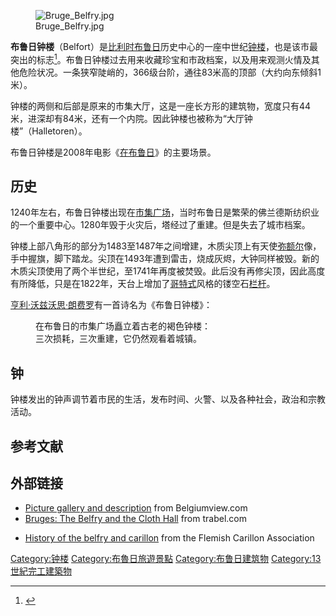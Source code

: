 [[Image:Bruge_Belfry.jpg|thumb]]

'''布鲁日钟楼'''（Belfort）是[[比利时|比利时]][[布鲁日|布鲁日]]历史中心的一座中世纪[[钟楼|钟楼]]，也是该市最突出的标志<ref name="world & people2">{{cite book
  |last = Dunton
  |first = Larkin
  |authorlink = 
  |title = The World and Its People
  |url = https://archive.org/details/worldanditspeop05duntgoog
  |publisher = Silver, Burdett
  |series = 
  |year = 1896
  |page = [https://archive.org/details/worldanditspeop05duntgoog/page/n169 161]}}</ref>。布鲁日钟楼过去用来收藏珍宝和市政档案，以及用来观测火情及其他危险状况。一条狭窄陡峭的，366级台阶，通往83米高的顶部（大约向东倾斜1米）。

钟楼的两侧和后部是原来的市集大厅，这是一座长方形的建筑物，宽度只有44米，进深却有84米，还有一个内院。因此钟楼也被称为“大厅钟楼”（Halletoren）。

布鲁日钟楼是2008年电影《[[在布鲁日|在布鲁日]]》的主要场景。

==历史==
1240年左右，布鲁日钟楼出现在[[市集广场_(布鲁日)|市集广场]]，当时布鲁日是繁荣的佛兰德斯纺织业的一个重要中心。1280年毁于火灾后，塔经过了重建。但是失去了城市档案。

钟楼上部八角形的部分为1483至1487年之间增建，木质尖顶上有天使[[米迦勒|弥额尔]]像，手中握旗，脚下踏龙。尖顶在1493年遭到雷击，烧成灰烬，大钟同样被毁。新的木质尖顶使用了两个半世纪，至1741年再度被焚毁。此后没有再修尖顶，因此高度有所降低，只是在1822年，天台上增加了[[哥特式|哥特式]]风格的镂空石[[栏杆|栏杆]]。

[[亨利·沃兹沃思·朗费罗|亨利·沃兹沃思·朗费罗]]有一首诗名为《布鲁日钟楼》：
:在布鲁日的市集广场矗立着古老的褐色钟楼：
:三次损耗，三次重建，它仍然观看着城镇。

==钟==
钟楼发出的钟声调节着市民的生活，发布时间、火警、以及各种社会，政治和宗教活动。

==参考文献==
{{reflist}}

==外部链接==
{{commonscat|Belfry of Brugge}}
* [http://www.belgiumview.com/belgiumview/tl3/view0001201.php4 Picture gallery and description] {{Wayback|url=http://www.belgiumview.com/belgiumview/tl3/view0001201.php4 |date=20201025194026 }} from Belgiumview.com
* [http://www.trabel.com/brugge/bruges-belfry.htm Bruges: The Belfry and the Cloth Hall] {{Wayback|url=http://www.trabel.com/brugge/bruges-belfry.htm |date=20060513230711 }} from trabel.com
* {{nl icon}} [http://www.beiaard.org/steden_brugge.html History of the belfry and carillon] {{Wayback|url=http://www.beiaard.org/steden_brugge.html |date=20170615162609 }} from the Flemish Carillon Association

{{coord|51|12|30|N|3|13|29|E|type:landmark|display=title}}

[[Category:钟楼|Category:钟楼]]
[[Category:布魯日旅遊景點|Category:布魯日旅遊景點]]
[[Category:布鲁日建筑物|Category:布鲁日建筑物]]
[[Category:13世紀完工建築物|Category:13世紀完工建築物]]
